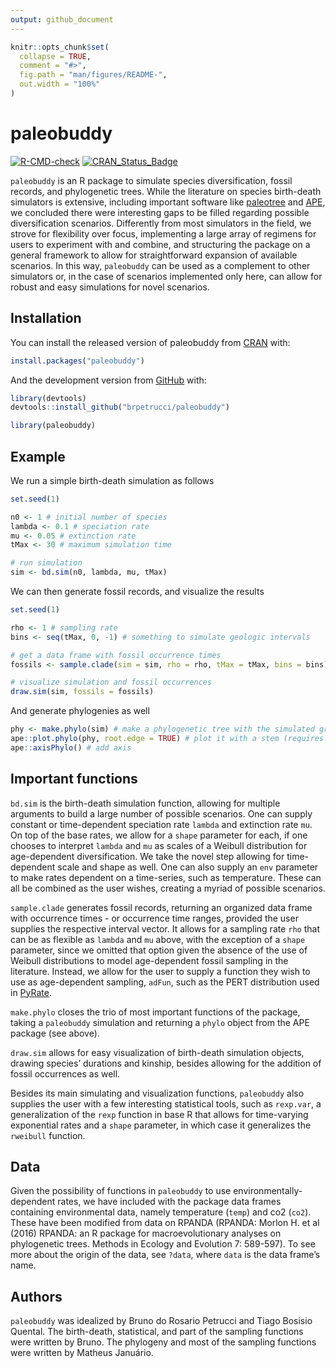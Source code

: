 ```yaml
---
output: github_document
---
```


<!-- README.md is generated from README.Rmd. Please edit that file -->

```r
knitr::opts_chunk$set(
  collapse = TRUE,
  comment = "#>",
  fig.path = "man/figures/README-",
  out.width = "100%"
)
```

# paleobuddy

<!-- badges: start -->
[![R-CMD-check](https://github.com/brpetrucci/paleobuddy/workflows/R-CMD-check/badge.svg)](https://github.com/brpetrucci/paleobuddy/actions/workflows/R-CMD-check.yaml)
[![CRAN_Status_Badge](https://www.r-pkg.org/badges/version/paleobuddy)](https://cran.r-project.org/package=paleobuddy)
<!-- badges: end -->

`paleobuddy` is an R package to simulate species diversification, fossil records, and phylogenetic trees. While the literature on species birth-death simulators is extensive, including important software like [paleotree](https://github.com/dwbapst/paleotree) and [APE](https://github.com/cran/ape), we concluded there were interesting gaps to be filled regarding possible diversification scenarios. Differently from most simulators in the field, we strove for flexibility over focus, implementing a large array of regimens for users to experiment with and combine, and structuring the package on a general framework to allow for straightforward expansion of available scenarios. In this way, `paleobuddy` can be used as a complement to other simulators or, in the case of scenarios implemented only here, can allow for robust and easy simulations for novel scenarios.

## Installation

You can install the released version of paleobuddy from [CRAN](https://CRAN.R-project.org) with:

```r
install.packages("paleobuddy")
```

And the development version from [GitHub](https://github.com/) with:

```r
library(devtools)
devtools::install_github("brpetrucci/paleobuddy")
```

```r
library(paleobuddy)
```

## Example

We run a simple birth-death simulation as follows

```r
set.seed(1)

n0 <- 1 # initial number of species
lambda <- 0.1 # speciation rate
mu <- 0.05 # extinction rate
tMax <- 30 # maximum simulation time

# run simulation
sim <- bd.sim(n0, lambda, mu, tMax)
```

We can then generate fossil records, and visualize the results

```r
set.seed(1)

rho <- 1 # sampling rate
bins <- seq(tMax, 0, -1) # something to simulate geologic intervals

# get a data frame with fossil occurrence times
fossils <- sample.clade(sim = sim, rho = rho, tMax = tMax, bins = bins)

# visualize simulation and fossil occurrences
draw.sim(sim, fossils = fossils)
```

And generate phylogenies as well

```r
phy <- make.phylo(sim) # make a phylogenetic tree with the simulated group
ape::plot.phylo(phy, root.edge = TRUE) # plot it with a stem (requires APE)
ape::axisPhylo() # add axis
```

## Important functions

`bd.sim` is the birth-death simulation function, allowing for multiple arguments to build a large number of possible scenarios. One can supply constant or time-dependent speciation rate `lambda` and extinction rate `mu`. On top of the base rates, we allow for a `shape` parameter for each, if one chooses to interpret `lambda` and `mu` as scales of a Weibull distribution for age-dependent diversification. We take the novel step allowing for time-dependent scale and shape as well. One can also supply an `env` parameter to make rates dependent on a time-series, such as temperature. These can all be combined as the user wishes, creating a myriad of possible scenarios.

`sample.clade` generates fossil records, returning an organized data frame with occurrence times - or occurrence time ranges, provided the user supplies the respective interval vector. It allows for a sampling rate `rho` that can be as flexible as `lambda` and `mu` above, with the exception of a `shape` parameter, since we omitted that option given the absence of the use of Weibull distributions to model age-dependent fossil sampling in the literature. Instead, we allow for the user to supply a function they wish to use as age-dependent sampling, `adFun`, such as the PERT distribution used in [PyRate](https://github.com/dsilvestro/PyRate).

`make.phylo` closes the trio of most important functions of the package, taking a `paleobuddy` simulation and returning a `phylo` object from the APE package (see above).

`draw.sim` allows for easy visualization of birth-death simulation objects, drawing species' durations and kinship, besides allowing for the addition of fossil occurrences as well.

Besides its main simulating and visualization functions, `paleobuddy` also supplies the user with a few interesting statistical tools, such as `rexp.var`, a generalization of the `rexp` function in base R that allows for time-varying exponential rates and a `shape` parameter, in which case it generalizes the `rweibull` function.

## Data

Given the possibility of functions in `paleobuddy` to use environmentally-dependent rates, we have included with the package data frames containing environmental data, namely temperature (`temp`) and co2 (`co2`). These have been modified from data on RPANDA (RPANDA: Morlon H. et al (2016) RPANDA: an R package for macroevolutionary analyses on phylogenetic trees. Methods in Ecology and Evolution 7: 589-597). To see more about the origin of the data, see `?data`, where `data` is the data frame's name.

## Authors

`paleobuddy` was idealized by Bruno do Rosario Petrucci and Tiago Bosisio Quental. The birth-death, statistical, and part of the sampling functions were written by Bruno. The phylogeny and most of the sampling functions were written by Matheus Januário.
